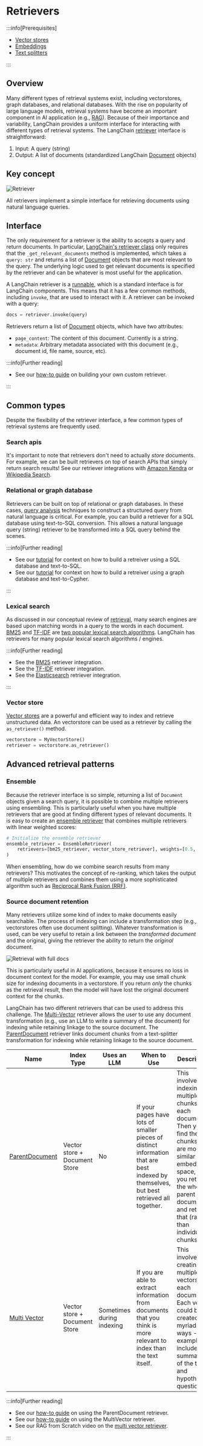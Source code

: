 # Retrievers

<span data-heading-keywords="retriever,retrievers"></span>

:::info[Prerequisites]

- [Vector stores](/docs/concepts/vectorstores/)
- [Embeddings](/docs/concepts/embedding_models/)
- [Text splitters](/docs/concepts/text_splitters/)

:::

## Overview

Many different types of retrieval systems exist, including vectorstores, graph databases, and relational databases.
With the rise on popularity of large language models, retrieval systems have become an important component in AI application (e.g., [RAG](/docs/concepts/rag/)).
Because of their importance and variability, LangChain provides a uniform interface for interacting with different types of retrieval systems.
The LangChain [retriever](/docs/concepts/retrievers/) interface is straightforward:

1. Input: A query (string)
2. Output: A list of documents (standardized LangChain [Document](https://api.python.langchain.com/en/latest/documents/langchain_core.documents.base.Document.html) objects)

## Key concept

![Retriever](/img/retriever_concept.png)

All retrievers implement a simple interface for retrieving documents using natural language queries.

## Interface

The only requirement for a retriever is the ability to accepts a query and return documents.
In particular, [LangChain's retriever class](https://api.python.langchain.com/en/latest/retrievers/langchain_core.retrievers.BaseRetriever.html) only requires that the `_get_relevant_documents` method is implemented, which takes a `query: str` and returns a list of [Document](https://api.python.langchain.com/en/latest/documents/langchain_core.documents.base.Document.html) objects that are most relevant to the query.
The underlying logic used to get relevant documents is specified by the retriever and can be whatever is most useful for the application.

A LangChain retriever is a [runnable](/docs/how_to/lcel_cheatsheet/), which is a standard interface is for LangChain components.
This means that it has a few common methods, including `invoke`, that are used to interact with it. A retriever can be invoked with a query:

```python
docs = retriever.invoke(query)
```

Retrievers return a list of [Document](https://api.python.langchain.com/en/latest/documents/langchain_core.documents.base.Document.html) objects, which have two attributes:

- `page_content`: The content of this document. Currently is a string.
- `metadata`: Arbitrary metadata associated with this document (e.g., document id, file name, source, etc).

:::info[Further reading]

- See our [how-to guide](/docs/how_to/custom_retriever/) on building your own custom retriever.

:::

## Common types

Despite the flexibility of the retriever interface, a few common types of retrieval systems are frequently used.

### Search apis

It's important to note that retrievers don't need to actually _store_ documents.
For example, we can be built retrievers on top of search APIs that simply return search results!
See our retriever integrations with [Amazon Kendra](/docs/integrations/retrievers/amazon_kendra_retriever/) or [Wikipedia Search](/docs/integrations/retrievers/wikipedia/).

### Relational or graph database

Retrievers can be built on top of relational or graph databases.
In these cases, [query analysis](/docs/concepts/retrieval/) techniques to construct a structured query from natural language is critical.
For example, you can build a retriever for a SQL database using text-to-SQL conversion. This allows a natural language query (string) retriever to be transformed into a SQL query behind the scenes.

:::info[Further reading]

- See our [tutorial](/docs/tutorials/sql_qa/) for context on how to build a retreiver using a SQL database and text-to-SQL.
- See our [tutorial](/docs/tutorials/graph/) for context on how to build a retreiver using a graph database and text-to-Cypher.

:::

### Lexical search

As discussed in our conceptual review of [retrieval](/docs/concepts/retrieval/), many search engines are based upon matching words in a query to the words in each document.
[BM25](https://en.wikipedia.org/wiki/Okapi_BM25#:~:text=BM25%20is%20a%20bag%2Dof,slightly%20different%20components%20and%20parameters.) and [TF-IDF](https://en.wikipedia.org/wiki/Tf%E2%80%93idf) are [two popular lexical search algorithms](https://cameronrwolfe.substack.com/p/the-basics-of-ai-powered-vector-search?utm_source=profile&utm_medium=reader2).
LangChain has retrievers for many popular lexical search algorithms / engines.

:::info[Further reading]

- See the [BM25](/docs/integrations/retrievers/bm25/) retriever integration.
- See the [TF-IDF](/docs/integrations/retrievers/tf_idf/) retriever integration.
- See the [Elasticsearch](/docs/integrations/retrievers/elasticsearch_retriever/) retriever integration.

:::

### Vector store

[Vector stores](/docs/concepts/vectorstores/) are a powerful and efficient way to index and retrieve unstructured data.
An vectorstore can be used as a retriever by calling the `as_retriever()` method.

```python
vectorstore = MyVectorStore()
retriever = vectorstore.as_retriever()
```

## Advanced retrieval patterns

### Ensemble

Because the retriever interface is so simple, returning a list of `Document` objects given a search query, it is possible to combine multiple retrievers using ensembling.
This is particularly useful when you have multiple retrievers that are good at finding different types of relevant documents.
It is easy to create an [ensemble retriever](/docs/how_to/ensemble_retriever/) that combines multiple retrievers with linear weighted scores:

```python
# Initialize the ensemble retriever
ensemble_retriever = EnsembleRetriever(
    retrievers=[bm25_retriever, vector_store_retriever], weights=[0.5, 0.5]
)
```

When ensembling, how do we combine search results from many retrievers?
This motivates the concept of re-ranking, which takes the output of multiple retrievers and combines them using a more sophisticated algorithm such as [Reciprocal Rank Fusion (RRF)](https://plg.uwaterloo.ca/~gvcormac/cormacksigir09-rrf.pdf).

### Source document retention

Many retrievers utilize some kind of index to make documents easily searchable.
The process of indexing can include a transformation step (e.g., vectorstores often use document splitting).
Whatever transformation is used, can be very useful to retain a link between the _transformed document_ and the original, giving the retriever the ability to return the _original_ document.

![Retrieval with full docs](/img/retriever_full_docs.png)

This is particularly useful in AI applications, because it ensures no loss in document context for the model.
For example, you may use small chunk size for indexing documents in a vectorstore.
If you return _only_ the chunks as the retrieval result, then the model will have lost the original document context for the chunks.

LangChain has two different retrievers that can be used to address this challenge.
The [Multi-Vector](/docs/how_to/multi_vector/) retriever allows the user to use any document transformation (e.g., use an LLM to write a summary of the document) for indexing while retaining linkage to the source document.
The [ParentDocument](/docs/how_to/parent_document_retriever/) retriever links document chunks from a text-splitter transformation for indexing while retaining linkage to the source document.

| Name                                                      | Index Type                    | Uses an LLM               | When to Use                                                                                                                             | Description                                                                                                                                                                                                              |
| --------------------------------------------------------- | ----------------------------- | ------------------------- | --------------------------------------------------------------------------------------------------------------------------------------- | ------------------------------------------------------------------------------------------------------------------------------------------------------------------------------------------------------------------------ |
| [ParentDocument](/docs/how_to/parent_document_retriever/) | Vector store + Document Store | No                        | If your pages have lots of smaller pieces of distinct information that are best indexed by themselves, but best retrieved all together. | This involves indexing multiple chunks for each document. Then you find the chunks that are most similar in embedding space, but you retrieve the whole parent document and return that (rather than individual chunks). |
| [Multi Vector](/docs/how_to/multi_vector/)                | Vector store + Document Store | Sometimes during indexing | If you are able to extract information from documents that you think is more relevant to index than the text itself.                    | This involves creating multiple vectors for each document. Each vector could be created in a myriad of ways - examples include summaries of the text and hypothetical questions.                                         |

:::info[Further reading]

- See our [how-to guide](/docs/how_to/parent_document_retriever/) on using the ParentDocument retriever.
- See our [how-to guide](/docs/how_to/multi_vector/) on using the MultiVector retriever.
- See our RAG from Scratch video on the [multi vector retriever](https://youtu.be/gTCU9I6QqCE?feature=shared).

:::

